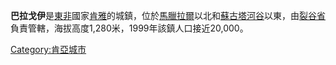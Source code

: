 {{Infobox settlement
<!--See the Table at Infobox Settlement for all fields and descriptions of usage-->
<!-- Basic info  ---------------->
|official_name          =巴拉戈伊
|other_name             =
|native_name            =  <!-- for cities whose native name is not in English -->
|nickname               = 
|settlement_type        =
|motto                  =
<!-- images and maps  ----------->
|image_skyline          =Baragoi.jpg
|imagesize              = 
|image_caption          = 
|image_flag             = 
|flag_size              =
|image_seal             = 
|seal_size              =
|image_map              = 
|mapsize                = 
|map_caption            = 
|pushpin_map            =Kenya
|pushpin_label_position =bottom
|pushpin_map_caption    =
|coordinates_region     =KE
|subdivision_type       =國家
|subdivision_name       ={{flag|Kenya}}
|subdivision_type1      =省
|subdivision_name1      =[[裂谷省|裂谷省]]
|subdivision_type2      =
|subdivision_name2      =
|subdivision_type3      = 
|subdivision_name3      = 
|subdivision_type4      = 
|subdivision_name4      = 
<!-- Politics ----------------->
|government_footnotes   =
|government_type        =
|leader_title           =
|leader_name            =
|established_title      =  <!-- Settled -->
|established_date       = 
<!-- Area    --------------------->
|area_magnitude         = 
|unit_pref                =Imperial <!--Enter: Imperial, if Imperial (metric) is desired-->
|area_footnotes           =
|area_total_km2           = 
|area_land_km2            = <!--See table @ Template:Infobox Settlement for details on automatic unit conversion-->
<!-- Population   ----------------------->
|population_as_of               = 1999
|population_footnotes           =
|population_note                =
|population_total               =20000
|population_density_km2         =
<!-- General information  --------------->
|timezone               = [[東非時間|東非時間]]
|utc_offset             = +3
|timezone_DST           = 
|utc_offset_DST         = 
|latd=1|latm=47|lats=|latNS=N
|longd=36|longm=47|longs=|longEW=E
|elevation_footnotes    =  <!--for references: use <ref> tags-->
|elevation_m            = 
|elevation_ft           = <!-- accord. to Google Earth-->
<!-- Area/postal codes & others -------->
|postal_code_type       =  <!-- enter ZIP code, Postcode, Post code, Postal code... -->
|postal_code            =
|area_code              =
|blank_name             =
|blank_info             =
|website                = 
|footnotes              = 
}}

'''巴拉戈伊'''是[[東非|東非]]國家[[肯雅|肯雅]]的城鎮，位於[[馬臘拉爾|馬臘拉爾]]以北和[[蘇古塔河谷|蘇古塔河谷]]以東，由[[裂谷省|裂谷省]]負責管轄，海拔高度1,280米，1999年該鎮人口接近20,000。

{{coord|1|47|N|36|47|E|region:KE_type:city|display=title}}

[[Category:肯亞城市|Category:肯亞城市]]